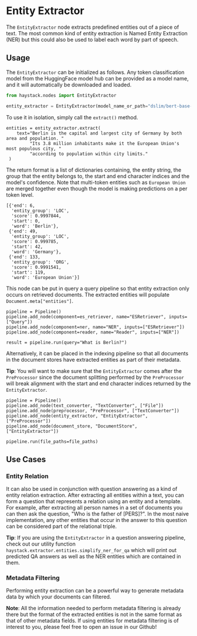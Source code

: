 # Entity Extractor

The `EntityExtractor` node extracts predefined entities out of a piece of text.
The most common kind of entity extraction is Named Entity Extraction (NER) but
this could also be used to label each word by part of speech.

## Usage

The `EntityExtractor` can be initialized as follows.
Any token classification model from the HuggingFace model hub can be provided as a model name, and it will automatically be downloaded and loaded.

``` python
from haystack.nodes import EntityExtractor

entity_extractor = EntityExtractor(model_name_or_path="dslim/bert-base-NER")
```

To use it in isolation, simply call the `extract()` method.

```
entities = entity_extractor.extract(
    text="Berlin is the capital and largest city of Germany by both area and population. "
         "Its 3.8 million inhabitants make it the European Union's most populous city, "
         "according to population within city limits."
 )
```

The return format is a list of dictionaries containing, the entity string,
the group that the entity belongs to, the start and end character indices and the model's confidence.
Note that multi-token entities such as `European Union` are merged together even though the model is making predictions on a per token level.

```
[{'end': 6,
  'entity_group': 'LOC',
  'score': 0.9997844,
  'start': 0,
  'word': 'Berlin'},
 {'end': 49,
  'entity_group': 'LOC',
  'score': 0.999785,
  'start': 42,
  'word': 'Germany'},
 {'end': 133,
  'entity_group': 'ORG',
  'score': 0.9991541,
  'start': 119,
  'word': 'European Union'}]
```

This node can be put in query a query pipeline so that entity extraction only occurs on retrieved documents.
The extracted entities will populate `Document.meta["entities"]`.

```
pipeline = Pipeline()
pipeline.add_node(component=es_retriever, name="ESRetriever", inputs=["Query"])
pipeline.add_node(component=ner, name="NER", inputs=["ESRetriever"])
pipeline.add_node(component=reader, name="Reader", inputs=["NER"])

result = pipeline.run(query="What is Berlin?")
```

Alternatively, it can be placed in the indexing pipeline so that all documents in the document stores
have extracted entities as part of their metadata.

<div className="max-w-xl bg-yellow-light-theme border-l-8 border-yellow-dark-theme px-6 pt-6 pb-4 my-4 rounded-md dark:bg-yellow-900">

**Tip**: You will want to make sure that the `EntityExtractor` comes after the `PreProcessor` since the document splitting
performed by the `PreProcessor` will break alignment with the start and end character indices returned by the `EntityExtractor`.

</div>

```
pipeline = Pipeline()
pipeline.add_node(text_converter, "TextConverter", ["File"])
pipeline.add_node(preprocessor, "PreProcessor", ["TextConverter"])
pipeline.add_node(entity_extractor, "EntityExtractor", ["PreProcessor"])
pipeline.add_node(document_store, "DocumentStore", ["EntityExtractor"])

pipeline.run(file_paths=file_paths)
```

## Use Cases

### Entity Relation

It can also be used in conjunction with question answering as a kind of entity relation extraction.
After extracting all entities within a text, you can form a question that represents a relation using an entity and a template.
For example, after extracting all person names in a set of documents you can then ask the question,
"Who is the father of [PERS]?".
In the most naive implementation, any other entities that occur in the answer to this question can be considered part of the relational triple.

<div className="max-w-xl bg-yellow-light-theme border-l-8 border-yellow-dark-theme px-6 pt-6 pb-4 my-4 rounded-md dark:bg-yellow-900">

**Tip**: If you are using the `EntityExtractor` in a question answering pipeline,
check out our utility function `haystack.extractor.entities.simplify_ner_for_qa` which will print
out predicted QA answers as well as the NER entities which are contained in them.

</div>

### Metadata Filtering

Performing entity extraction can be a powerful way to generate metadata data
by which your documents can filtered.

<div className="max-w-xl bg-yellow-light-theme border-l-8 border-yellow-dark-theme px-6 pt-6 pb-4 my-4 rounded-md dark:bg-yellow-900">

**Note**: All the information needed to perform metadata filtering is already there but the format of the extracted entities is not in
the same format as that of other metadata fields.
If using entities for metadata filtering is of interest to you, please feel free to open an issue in our Github!

</div>